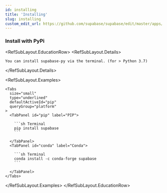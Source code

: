 ```yaml
---
id: installing
title: 'Installing'
slug: installing
custom_edit_url: https://github.com/supabase/supabase/edit/master/apps/docs/spec/supabase_py_v2.yml
---
```


### Install with PyPi

<RefSubLayout.EducationRow>
  <RefSubLayout.Details>

    You can install supabase-py via the terminal. (for > Python 3.7)

  </RefSubLayout.Details>

  <RefSubLayout.Examples>

    <Tabs
      size="small"
      type="underlined"
      defaultActiveId="pip"
      queryGroup="platform"
    >
      <TabPanel id="pip" label="PIP">

        ```sh Terminal
        pip install supabase
        ```

      </TabPanel>
      <TabPanel id="conda" label="Conda">

        ```sh Terminal
        conda install -c conda-forge supabase
        ```

      </TabPanel>
    </Tabs>

  </RefSubLayout.Examples>
</RefSubLayout.EducationRow>
